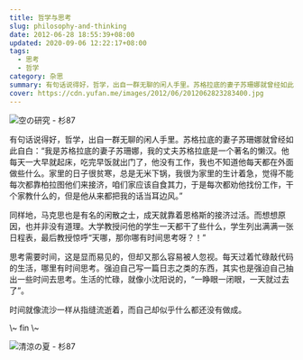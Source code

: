 ```yaml
---
title: 哲学与思考
slug: philosophy-and-thinking
date: 2012-06-28 18:55:39+08:00
updated: 2020-09-06 12:22:17+08:00
tags:
  - 思考
  - 哲学
category: 杂思
summary: 有句话说得好，哲学，出自一群无聊的闲人手里。苏格拉底的妻子苏珊娜就曾经如此自白：“我是苏格拉底的妻子苏珊娜，我的丈夫苏格拉底是一个著名的懒汉。
cover: https://cdn.yufan.me/images/2012/06/2012062823283400.jpg
---
```


![空の研究 - 杉87](https://cdn.yufan.me/images/2012/06/2012062823295700.jpg)

<MusicPlayer id={740189} />

有句话说得好，哲学，出自一群无聊的闲人手里。苏格拉底的妻子苏珊娜就曾经如此自白：“我是苏格拉底的妻子苏珊娜，我的丈夫苏格拉底是一个著名的懒汉。他每天一大早就起床，吃完早饭就出门了，他没有工作，我也不知道他每天都在外面做些什么。家里的日子很贫寒，总是无米下锅，我很为家里的生计着急，觉得不能每次都靠柏拉图他们来接济，咱们家应该自食其力，于是每次都劝他找份工作，干个家教什么的，但是他从来都把我的话当耳边风。”

同样地，马克思也是有名的闲散之士，成天就靠着恩格斯的接济过活。而想想原因，也并非没有道理。大学教授问他的学生一天都干了些什么，学生列出满满一张日程表，最后教授惊呼“天哪，那你哪有时间思考呀？！”

思考需要时间，这是显而易见的，但却又那么容易被人忽视。每天过着忙碌敲代码的生活，哪里有时间思考。强迫自己写一篇日志之类的东西，其实也是强迫自己抽出一些时间去思考。生活的忙碌，就像小沈阳说的，“一睁眼一闭眼，一天就过去了”。

时间就像流沙一样从指缝流逝着，而自己却似乎什么都还没有做成。

<p style={{textAlign: "center"}}>\~ fin \~</p>

![清涼の夏 - 杉87](https://cdn.yufan.me/images/2012/06/2012062823300200.jpg)

